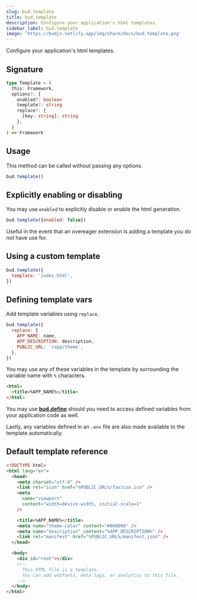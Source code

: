 ```yaml
---
slug: bud.template
title: bud.template
description: Configure your application's html templates.
sidebar_label: bud.template
image: 'https://budjs.netlify.app/img/share/docs/bud.template.png'
---
```


Configure your application's html templates.

## Signature

```ts title='template.d.ts'
type Template = (
  this: Framework,
  options?: {
    enabled?: boolean
    template?: string
    replace?: {
      [key: string]: string
    },
  }
) => Framework
```

## Usage

This method can be called without passing any options.

```js title='bud.config.js'
bud.template()
```

## Explicitly enabling or disabling

You may use `enabled` to explicitly disable or enable the html generation.

```js title='bud.config.js'
bud.template({enabled: false})
```

Useful in the event that an overeager extension is adding a template you do not have use for.

## Using a custom template

```js title='bud.config.js'
bud.template({
  template: 'index.html',
})
```

## Defining template vars

Add template variables using `replace`.

```js {2-6} title='bud.config.js'
bud.template({
  replace: {
    APP_NAME: name,
    APP_DESCRIPTION: description,
    PUBLIC_URL: '/app/theme',
  },
})
```

You may use any of these variables in the template by surrounding the variable name with `%` characters.

```html {2} title='public/index.html'
<html>
  <title>%APP_NAME%</title>
</html>
```

You may use [**bud.define**](/docs/bud.define) should you need to access defined variables from your application code as well.

Lastly, any variables defined in an `.env` file are also made available to the template automatically.

## Default template reference

```html
<!DOCTYPE html>
<html lang="en">
  <head>
    <meta charset="utf-8" />
    <link rel="icon" href="%PUBLIC_URL%/favicon.ico" />
    <meta
      name="viewport"
      content="width=device-width, initial-scale=1"
    />

    <title>%APP_NAME%</title>
    <meta name="theme-color" content="#000000" />
    <meta name="description" content="%APP_DESCRIPTION%" />
    <link rel="manifest" href="%PUBLIC_URL%/manifest.json" />
  </head>

  <body>
    <div id="root"></div>
    <!--
      This HTML file is a template.
      You can add webfonts, meta tags, or analytics to this file.
    -->
  </body>
</html>
```
